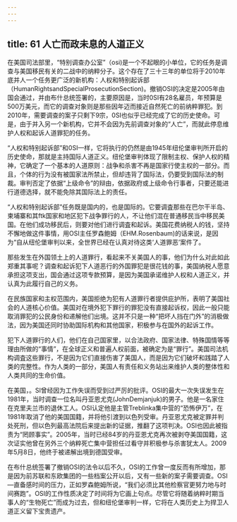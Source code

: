 ```yaml
---
---
---
```

title: 61 人亡而政未息的人道正义
---




在美国司法部里，“特别调查办公室”（osi)是一个不起眼的小单位，它的任务是调查与美国移民有关的二战中的纳粹分子。这个存在了三十三年的单位将于2010年底并人一个任务更广泛的新机构：人权和特别起诉部（HumanRightsandSpecialProsecutionSection)。撤销OSI的决定是2005年由国会通过，并由布什总统签署的，主要原因是，当时0SI有28名雇员，年预算是500万美元，而它的调查对象则是那些因年迈而接近自然死亡的前纳粹罪犯。到2010年，需要调查的案子只剩下9宗，0SI也似乎已经完成了它的历史使命。可是，由于并入另一个新机构，它并不会因为先前调查对象的“人亡”，而就此停息维护人权和起诉人道罪犯的任务。

“人权和特别起诉部”和0SI—样，它将执行的仍然是由1945年纽伦堡审判所开启的历史使命，那就是主持国际人道正义。纽伦堡审判体现了限制主权、保护人权的精神，它确定了一个基本的人道原则：战争和杀害不再是国家行使主权的一部分。而且，个体的行为没有被国家法所禁止，但却违背了国际法，仍要受到国际法的制裁。审判否定了依据“上级命令”的辩由，依据政府或上级命令行事者，只要还能进行道德选择，就不能免除其国际法上的责任。

“人权和特别起诉部”任务既是国内的，也是国际的。它要调査那些在巴尔干半岛、柬埔寨和其ftk国家和地区犯下战争罪行的人，不让他们混在普通移民当中移民美国。在他们成功移民后，则要对他们进行调査和起诉。美国花费纳税人的钱，坚持不懈地做这件事情，用OSI主任罗森鲍姆（EHM.Rosenbaum)的话来说，是因为“自从纽伦堡审判以来，全世界已经在认真对待这类‘人道罪恶’案件了。

那些发生在外国领土上的人道罪行，看起来不关美国人的事，他们为什么对此如此郑重其事呢？调查和起诉犯下人道恶行的外国罪犯是很花钱的事，美国纳税人愿意承担这项支出，国会通过这项专款预算，是因为美国承诺维护人权和人道正义，并认真为此履行自己的义务。

在民族国家和主权范围内，美国拒绝为犯有人道罪行者提供庇护所，表明了美国社会的人道核心价值。美国对在境外犯下罪行的罪犯没有直接起诉权，因此一般只能取消罪犯的公民身份和递解他们出境。这并不只是一种“把坏人挡在门外”的消极做法，因为美国还同时协助国际机构和其他国家，积极参与在国外的起诉工作。

犯下人道罪行的人们，他们在自己国家里，以合法政府、国家法律、特殊国情等等理由所做的“事情”，在全球正义和普遍人权前面，被确定为是“罪行”。美国司法机构调査这些罪行，不是因为它们直接伤害了美国人，而是因为它们破坏和践踏了人类的完整性。作为人类的一部分，美国人有责任和义务站出来维护人类的整体性和人类共同的生命价值。

在美国，。SI曾经因为工作失误而受到过严厉的批评。OSI的最大一次失误发生在1981年，当时调查一位名叫丹亚恩尤克(JohnDemjanjuk)的男子。他是一名家住在克里夫兰市的退休工人。OSI认定他是主管Treblinka集中营的“恐怖伊万”，在1981年取消了他的美国国籍，并将他引渡到以色列受审。丹亚恩尤克被定罪并判处死刑，但以色列最高法院后来提出新的证据，推翻了这项判决。OSI也因此被指责为“罔顾事实”。2005年，当时已经84岁的丹亚恩尤克再次被剥夺美国国籍，这次证实他曾在另外三个纳粹死亡集中营担任过看守并积极参与杀害犹太人。2009年5月8日，他终于被递解出境到德国受审。

在布什总统签署了撤销OSI的法令以后不久，OSI的工作曾一度反而有所增加，那是因为前苏联和东欧集团的一些档案公开以后，又有一些新的案子需要调查。OSI—直备感时间的压力，正如罗森鲍姆所说，“我们必须比其他检察官更努力地与时间赛跑”。OSI的工作性质决定了时间将为它画上句点。尽管它将随着纳粹时期当事人的“生物死亡”而成为过去，但和纽伦堡审判一样，它将在人类历史上为捍卫人道正义留下宝贵遗产。